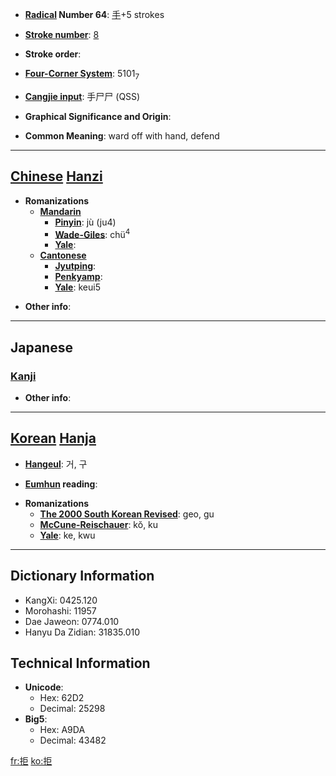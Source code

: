 * '''[[Wiktionary:Chinese radical index| Radical]] Number 64''': [[Wiktionary:Chinese radical index 手|手]]+5 strokes

* '''[[Wiktionary:Chinese total strokes index|Stroke number]]''': [[Wiktionary:Chinese total strokes index 8|8]]

* '''Stroke order''': 

* '''[[Wiktionary:Chinese four corner index|Four-Corner System]]''': 5101<sub>7</sub>

* '''[[Wiktionary:Chinese Cangjie index|Cangjie input]]''': 手尸尸 (QSS)

* '''Graphical Significance and Origin''': 

* '''Common Meaning''': ward off with hand, defend

----

== [[Chinese]] [[Hanzi]] ==

* '''Romanizations'''
** '''[[Mandarin]]'''
*** '''[[Pinyin]]''': jù (ju4)
*** '''[[Wade-Giles]]''': chü<sup>4</sup>
*** '''[[Yale]]''': 
** '''[[Cantonese]]'''
*** '''[[Jyutping]]''':
*** '''[[Penkyamp]]''': 
*** '''[[Yale]]''': keui5

* '''Other info''': 

----

==Japanese==
===[[Kanji]]===
{{kanji|on readings=[[きょ]] (kyo), [[く]] (ku)
|kun readings=[[こばむ]] (kobamu), [[ふせぐ]] (fusegu)
}}

* '''Other info''':  

----

== [[Korean]] [[Hanja]] ==

* '''[[Hangeul]]''': 거, 구

* '''[[Eumhun]] reading''': 

* '''Romanizations'''
** '''[[The 2000 South Korean Revised Romanization|The 2000 South Korean Revised]]''': geo, gu
** '''[[McCune-Reischauer]]''': kŏ, ku
** '''[[Yale]]''': ke, kwu

----

== Dictionary Information ==

* KangXi: 0425.120
* Morohashi: 11957
* Dae Jaweon: 0774.010
* Hanyu Da Zidian: 31835.010

== Technical Information ==

* '''Unicode''':
** Hex: 62D2
** Decimal: 25298
* '''Big5''':
** Hex: A9DA
** Decimal: 43482

[[fr:拒]]
[[ko:拒]]